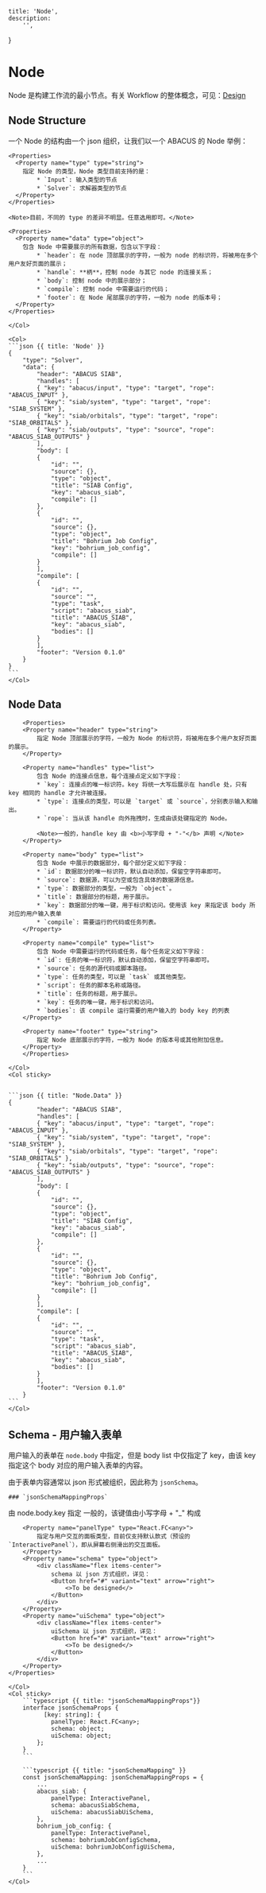     title: 'Node',
    description:
        '',
}

# Node
Node 是构建工作流的最小节点。有关 Workflow 的整体概念，可见：[Design](/workflow/design)

## Node Structure

一个 Node 的结构由一个 json 组织，让我们以一个 ABACUS 的 Node 举例：

<Row>
    <Col sticky>

    <Properties>
      <Property name="type" type="string">
        指定 Node 的类型，Node 类型目前支持的是：
            * `Input`: 输入类型的节点
            * `Solver`: 求解器类型的节点
      </Property>
    </Properties> 

    <Note>目前，不同的 type 的差异不明显。任意选用即可。</Note>

    <Properties>
      <Property name="data" type="object">
        包含 Node 中需要展示的所有数据，包含以下字段：
            * `header`: 在 node 顶部展示的字符，一般为 node 的标识符，将被用在多个用户友好页面的展示；
            * `handle`: **柄**，控制 node 与其它 node 的连接关系；
            * `body`: 控制 node 中的展示部分；
            * `compile`: 控制 node 中需要运行的代码；
            * `footer`: 在 Node 尾部展示的字符，一般为 node 的版本号；
      </Property>
    </Properties> 

    </Col>

    <Col>
    ```json {{ title: 'Node' }}
    {
        "type": "Solver",
        "data": {
            "header": "ABACUS SIAB",
            "handles": [
            { "key": "abacus/input", "type": "target", "rope": "ABACUS_INPUT" },
            { "key": "siab/system", "type": "target", "rope": "SIAB_SYSTEM" },
            { "key": "siab/orbitals", "type": "target", "rope": "SIAB_ORBITALS" },
            { "key": "siab/outputs", "type": "source", "rope": "ABACUS_SIAB_OUTPUTS" }
            ],
            "body": [
            {
                "id": "",
                "source": {},
                "type": "object",
                "title": "SIAB Config",
                "key": "abacus_siab",
                "compile": []
            },
            {
                "id": "",
                "source": {},
                "type": "object",
                "title": "Bohrium Job Config",
                "key": "bohrium_job_config",
                "compile": []
            }
            ],
            "compile": [
            {
                "id": "",
                "source": "",
                "type": "task",
                "script": "abacus_siab",
                "title": "ABACUS_SIAB",
                "key": "abacus_siab",
                "bodies": []
            }
            ],
            "footer": "Version 0.1.0"
        }
    }
    ```
    </Col>
</Row>

## Node Data

<Row>
    <Col>

        <Properties>
        <Property name="header" type="string">
            指定 Node 顶部展示的字符，一般为 Node 的标识符，将被用在多个用户友好页面的展示。
        </Property>

        <Property name="handles" type="list">
            包含 Node 的连接点信息，每个连接点定义如下字段：
            * `key`: 连接点的唯一标识符。key 将统一大写后展示在 handle 处，只有 key 相同的 handle 才允许被连接。
            * `type`: 连接点的类型，可以是 `target` 或 `source`，分别表示输入和输出。
            * `rope`: 当从该 handle 向外拖拽时，生成由该处键指定的 Node。

            <Note>一般的，handle key 由 <b>小写字母 + "-"</b> 声明 </Note>
        </Property>

        <Property name="body" type="list">
            包含 Node 中展示的数据部分，每个部分定义如下字段：
            * `id`: 数据部分的唯一标识符，默认自动添加，保留空字符串即可。
            * `source`: 数据源，可以为空或包含具体的数据源信息。
            * `type`: 数据部分的类型，一般为 `object`。
            * `title`: 数据部分的标题，用于展示。
            * `key`: 数据部分的唯一键，用于标识和访问。使用该 key 来指定该 body 所对应的用户输入表单
            * `compile`: 需要运行的代码或任务列表。
        </Property>

        <Property name="compile" type="list">
            包含 Node 中需要运行的代码或任务，每个任务定义如下字段：
            * `id`: 任务的唯一标识符，默认自动添加，保留空字符串即可。
            * `source`: 任务的源代码或脚本路径。
            * `type`: 任务的类型，可以是 `task` 或其他类型。
            * `script`: 任务的脚本名称或路径。
            * `title`: 任务的标题，用于展示。
            * `key`: 任务的唯一键，用于标识和访问。
            * `bodies`: 该 compile 运行需要的用户输入的 body key 的列表
        </Property>

        <Property name="footer" type="string">
            指定 Node 底部展示的字符，一般为 Node 的版本号或其他附加信息。
        </Property>
        </Properties> 

    </Col>
    <Col sticky>


    ```json {{ title: "Node.Data" }}
    {
            "header": "ABACUS SIAB",
            "handles": [
            { "key": "abacus/input", "type": "target", "rope": "ABACUS_INPUT" },
            { "key": "siab/system", "type": "target", "rope": "SIAB_SYSTEM" },
            { "key": "siab/orbitals", "type": "target", "rope": "SIAB_ORBITALS" },
            { "key": "siab/outputs", "type": "source", "rope": "ABACUS_SIAB_OUTPUTS" }
            ],
            "body": [
            {
                "id": "",
                "source": {},
                "type": "object",
                "title": "SIAB Config",
                "key": "abacus_siab",
                "compile": []
            },
            {
                "id": "",
                "source": {},
                "type": "object",
                "title": "Bohrium Job Config",
                "key": "bohrium_job_config",
                "compile": []
            }
            ],
            "compile": [
            {
                "id": "",
                "source": "",
                "type": "task",
                "script": "abacus_siab",
                "title": "ABACUS_SIAB",
                "key": "abacus_siab",
                "bodies": []
            }
            ],
            "footer": "Version 0.1.0"
        }
    ```
    </Col>
</Row>

## Schema - 用户输入表单

用户输入的表单在 `node.body` 中指定，但是 body list 中仅指定了 key，由该 key 指定这个 body 对应的用户输入表单的内容。

由于表单内容通常以 json 形式被组织，因此称为 `jsonSchema`。

<Row>
    <Col>

    ### `jsonSchemaMappingProps`
   <Properties>
        <Property name="key" type="string">
        由 node.body.key 指定
            <Note>一般的，该键值由小写字母 + "_" 构成</Note>
        </Property>
 
        <Property name="panelType" type="React.FC<any>">
            指定与用户交互的面板类型，目前仅支持默认款式（预设的 `InteractivePanel`），即从屏幕右侧滑出的交互面板。
        </Property>
        <Property name="schema" type="object">
            <div className="flex items-center">
                schema 以 json 方式组织，详见：  
                <Button href="#" variant="text" arrow="right">
                    <>To be designed</>
                </Button>
            </div>
        </Property>
        <Property name="uiSchema" type="object">
            <div className="flex items-center">
                uiSchema 以 json 方式组织，详见：  
                <Button href="#" variant="text" arrow="right">
                    <>To be designed</>
                </Button>
            </div>
        </Property>
    </Properties>
    
    </Col>
    <Col sticky>
        ```typescript {{ title: "jsonSchemaMappingProps"}}
        interface jsonSchemaProps {
              [key: string]: {
                panelType: React.FC<any>;
                schema: object;
                uiSchema: object;
            };
        }
        ```

        ```typescript {{ title: "jsonSchemaMapping" }}
        const jsonSchemaMapping: jsonSchemaMappingProps = {
            ...
            abacus_siab: {
                panelType: InteractivePanel,
                schema: abacusSiabSchema,
                uiSchema: abacusSiabUiSchema,
            },
            bohrium_job_config: {
                panelType: InteractivePanel,
                schema: bohriumJobConfigSchema,
                uiSchema: bohriumJobConfigUiSchema,
            },
            ...
        }
        ```
    </Col>
</Row>